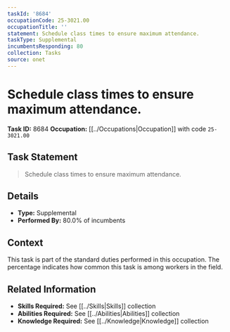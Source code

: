 ```yaml
---
taskId: '8684'
occupationCode: 25-3021.00
occupationTitle: ''
statement: Schedule class times to ensure maximum attendance.
taskType: Supplemental
incumbentsResponding: 80
collection: Tasks
source: onet
---
```

# Schedule class times to ensure maximum attendance.

**Task ID:** 8684
**Occupation:** [[../Occupations|Occupation]] with code `25-3021.00`

## Task Statement

> Schedule class times to ensure maximum attendance.

## Details

- **Type:** Supplemental
- **Performed By:** 80.0% of incumbents

## Context

This task is part of the standard duties performed in this occupation. The percentage indicates how common this task is among workers in the field.

## Related Information

- **Skills Required:** See [[../Skills|Skills]] collection
- **Abilities Required:** See [[../Abilities|Abilities]] collection
- **Knowledge Required:** See [[../Knowledge|Knowledge]] collection
